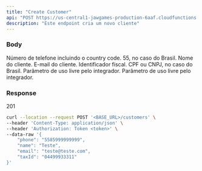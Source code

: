 ---
title: "Create Customer"
api: "POST https://us-central1-jawgames-production-6aaf.cloudfunctions.net/customers"
description: "Este endpoint cria um novo cliente"
---

### Body

<ParamField body="phone" type="string">
  Número de telefone incluindo o country code. 55, no caso do Brasil.
</ParamField>

<ParamField body="name" type="string">
  Nome do cliente.
</ParamField>

<ParamField body="email" type="string">
  E-mail do cliente.
</ParamField>

<ParamField body="taxId" type="string">
  Identificador fiscal. CPF ou CNPJ, no caso do Brasil.
</ParamField>

<ParamField body="metadata" type="object">
  Parâmetro de uso livre pelo integrador.
</ParamField>

<ParamField body="subscriptionMetadata" type="object">
  Parâmetro de uso livre pelo integrador.
</ParamField>

### Response

201

<RequestExample>

```bash Example Request
curl --location --request POST '<BASE_URL>/customers' \
--header 'Content-Type: application/json' \
--header 'Authorization: Token <token>' \
--data-raw '{
    "phone": "5585999999999",
    "name": "Teste",
    "email": "teste@teste.com",
    "taxId": "04499933311"
}'
```

</RequestExample>
